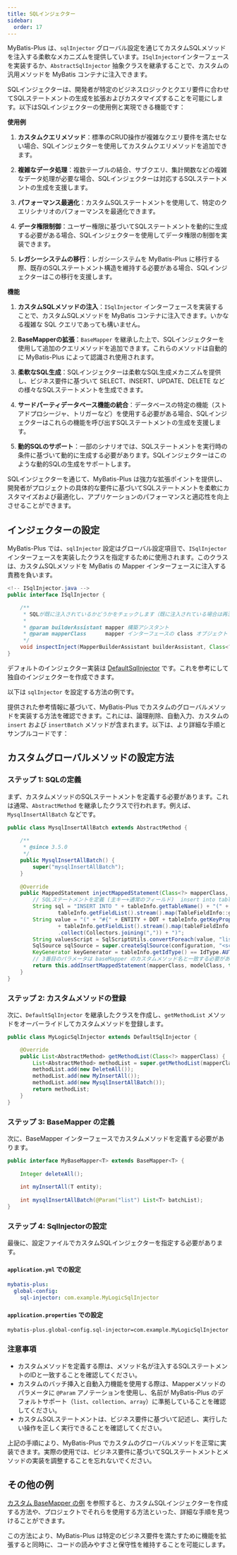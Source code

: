 ```yaml
---
title: SQLインジェクター
sidebar:
  order: 17
---
```


MyBatis-Plus は、`sqlInjector` グローバル設定を通じてカスタムSQLメソッドを注入する柔軟なメカニズムを提供しています。`ISqlInjector`インターフェースを実装するか、`AbstractSqlInjector` 抽象クラスを継承することで、カスタムの汎用メソッドを MyBatis コンテナに注入できます。

SQLインジェクターは、開発者が特定のビジネスロジックとクエリ要件に合わせてSQLステートメントの生成を拡張およびカスタマイズすることを可能にします。以下はSQLインジェクターの使用例と実現できる機能です：

**使用例**

1. **カスタムクエリメソッド**：標準のCRUD操作が複雑なクエリ要件を満たせない場合、SQLインジェクターを使用してカスタムクエリメソッドを追加できます。

2. **複雑なデータ処理**：複数テーブルの結合、サブクエリ、集計関数などの複雑なデータ処理が必要な場合、SQLインジェクターは対応するSQLステートメントの生成を支援します。

3. **パフォーマンス最適化**：カスタムSQLステートメントを使用して、特定のクエリシナリオのパフォーマンスを最適化できます。

4. **データ権限制御**：ユーザー権限に基づいてSQLステートメントを動的に生成する必要がある場合、SQLインジェクターを使用してデータ権限の制御を実装できます。

5. **レガシーシステムの移行**：レガシーシステムを MyBatis-Plus に移行する際、既存のSQLステートメント構造を維持する必要がある場合、SQLインジェクターはこの移行を支援します。

**機能**

1. **カスタムSQLメソッドの注入**：`ISqlInjector` インターフェースを実装することで、カスタムSQLメソッドを MyBatis コンテナに注入できます。いかなる複雑な SQL クエリであっても構いません。

2. **BaseMapperの拡張**：`BaseMapper` を継承した上で、SQLインジェクターを使用して追加のクエリメソッドを追加できます。これらのメソッドは自動的に MyBatis-Plus によって認識され使用されます。

3. **柔軟なSQL生成**：SQLインジェクターは柔軟なSQL生成メカニズムを提供し、ビジネス要件に基づいて SELECT、INSERT、UPDATE、DELETE などの様々なSQLステートメントを生成できます。

4. **サードパーティデータベース機能の統合**：データベースの特定の機能（ストアドプロシージャ、トリガーなど）を使用する必要がある場合、SQLインジェクターはこれらの機能を呼び出すSQLステートメントの生成を支援します。

5. **動的SQLのサポート**：一部のシナリオでは、SQLステートメントを実行時の条件に基づいて動的に生成する必要があります。SQLインジェクターはこのような動的SQLの生成をサポートします。

SQLインジェクターを通じて、MyBatis-Plus は強力な拡張ポイントを提供し、開発者がプロジェクトの具体的な要件に基づいてSQLステートメントを柔軟にカスタマイズおよび最適化し、アプリケーションのパフォーマンスと適応性を向上させることができます。

## インジェクターの設定

MyBatis-Plus では、`sqlInjector` 設定はグローバル設定項目で、`ISqlInjector` インターフェースを実装したクラスを指定するために使用されます。このクラスは、カスタムSQLメソッドを MyBatis の Mapper インターフェースに注入する責務を負います。

```java
<!-- ISqlInjector.java -->
public interface ISqlInjector {

    /**
     * SQLが既に注入されているかどうかをチェックします（既に注入されている場合は再注入しません）
     *
     * @param builderAssistant mapper 構築アシスタント
     * @param mapperClass      mapper インターフェースの class オブジェクト
     */
    void inspectInject(MapperBuilderAssistant builderAssistant, Class<?> mapperClass);
}
```

デフォルトのインジェクター実装は [DefaultSqlInjector](https://github.com/baomidou/mybatis-plus/blob/3.0/mybatis-plus-core/src/main/java/com/baomidou/mybatisplus/core/injector/DefaultSqlInjector.java) です。これを参考にして独自のインジェクターを作成できます。

以下は `sqlInjector` を設定する方法の例です。

提供された参考情報に基づいて、MyBatis-Plus でカスタムのグローバルメソッドを実装する方法を確認できます。これには、論理削除、自動入力、カスタムの `insert` および `insertBatch` メソッドが含まれます。以下は、より詳細な手順とサンプルコードです：

## カスタムグローバルメソッドの設定方法

### ステップ 1: SQLの定義

まず、カスタムメソッドのSQLステートメントを定義する必要があります。これは通常、`AbstractMethod` を継承したクラスで行われます。例えば、`MysqlInsertAllBatch` などです。

```java
public class MysqlInsertAllBatch extends AbstractMethod {
        
    /**
     * @since 3.5.0
     */
    public MysqlInsertAllBatch() {
        super("mysqlInsertAllBatch");
    }
    
    @Override
    public MappedStatement injectMappedStatement(Class<?> mapperClass, Class<?> modelClass, TableInfo tableInfo) {
        // SQLステートメントを定義 (主キー+通常のフィールド)  insert into table(....) values(....),(....)
        String sql = "INSERT INTO " + tableInfo.getTableName() + "(" + tableInfo.getKeyColumn() + "," +
                tableInfo.getFieldList().stream().map(TableFieldInfo::getColumn).collect(Collectors.joining(",")) + ") VALUES ";
        String value = "(" + "#{" + ENTITY + DOT + tableInfo.getKeyProperty() + "}" + ","
                + tableInfo.getFieldList().stream().map(tableFieldInfo -> "#{" + ENTITY + DOT + tableFieldInfo.getProperty() + "}")
                .collect(Collectors.joining(",")) + ")";
        String valuesScript = SqlScriptUtils.convertForeach(value, "list", null, ENTITY, COMMA);
        SqlSource sqlSource = super.createSqlSource(configuration, "<script>" + sql + valuesScript + "</script>", modelClass);
        KeyGenerator keyGenerator = tableInfo.getIdType() == IdType.AUTO ? Jdbc3KeyGenerator.INSTANCE : NoKeyGenerator.INSTANCE;
        // 3番目のパラメータは baseMapper のカスタムメソッド名と一致する必要があります
        return this.addInsertMappedStatement(mapperClass, modelClass, this.methodName, sqlSource, keyGenerator,tableInfo.getKeyProperty(), tableInfo.getKeyColumn());
    }
}
```

### ステップ 2: カスタムメソッドの登録

次に、`DefaultSqlInjector` を継承したクラスを作成し、`getMethodList` メソッドをオーバーライドしてカスタムメソッドを登録します。

```java
public class MyLogicSqlInjector extends DefaultSqlInjector {

    @Override
    public List<AbstractMethod> getMethodList(Class<?> mapperClass) {
        List<AbstractMethod> methodList = super.getMethodList(mapperClass);
        methodList.add(new DeleteAll());
        methodList.add(new MyInsertAll());
        methodList.add(new MysqlInsertAllBatch());
        return methodList;
    }
}
```

### ステップ 3: BaseMapper の定義

次に、BaseMapper インターフェースでカスタムメソッドを定義する必要があります。

```java
public interface MyBaseMapper<T> extends BaseMapper<T> {
    
    Integer deleteAll();
    
    int myInsertAll(T entity);
    
    int mysqlInsertAllBatch(@Param("list") List<T> batchList);
}
```

### ステップ 4: SqlInjectorの設定

最後に、設定ファイルでカスタムSQLインジェクターを指定する必要があります。

#### `application.yml` での設定

```yml
mybatis-plus:
  global-config:
    sql-injector: com.example.MyLogicSqlInjector
```

#### `application.properties` での設定

```properties
mybatis-plus.global-config.sql-injector=com.example.MyLogicSqlInjector
```

### 注意事項

- カスタムメソッドを定義する際は、メソッド名が注入するSQLステートメントのIDと一致することを確認してください。
- カスタムのバッチ挿入と自動入力機能を使用する際は、Mapperメソッドのパラメータに `@Param` アノテーションを使用し、名前が MyBatis-Plus のデフォルトサポート（`list`、`collection`、`array`）に準拠していることを確認してください。
- カスタムSQLステートメントは、ビジネス要件に基づいて記述し、実行したい操作を正しく実行できることを確認してください。

上記の手順により、MyBatis-Plus でカスタムのグローバルメソッドを正常に実装できます。実際の使用では、ビジネス要件に基づいてSQLステートメントとメソッドの実装を調整することを忘れないでください。

## その他の例

[カスタム BaseMapper の例](https://gitee.com/baomidou/mybatis-plus-samples/tree/master/mybatis-plus-sample-deluxe) を参照すると、カスタムSQLインジェクターを作成する方法や、プロジェクトでそれらを使用する方法といった、詳細な手順を見つけることができます。

この方法により、MyBatis-Plus は特定のビジネス要件を満たすために機能を拡張すると同時に、コードの読みやすさと保守性を維持することを可能にします。
